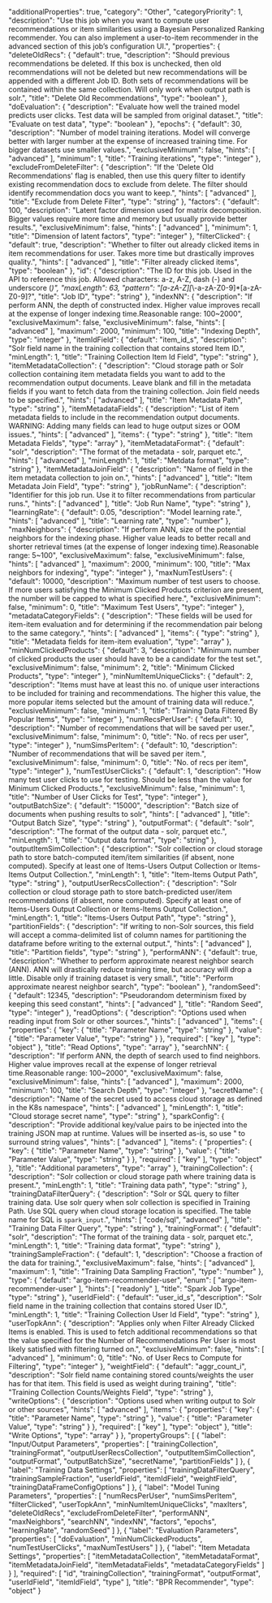  "additionalProperties": true,
  "category": "Other",
  "categoryPriority": 1,
  "description": "Use this job when you want to compute user recommendations or item similarities using a Bayesian Personalized Ranking recommender. You can also implement a user-to-item recommender in the advanced section of this job’s configuration UI.",
  "properties": {
    "deleteOldRecs": {
      "default": true,
      "description": "Should previous recommendations be deleted. If this box is unchecked, then old recommendations will not be deleted but new recommendations will be appended with a different Job ID. Both sets of recommendations will be contained within the same collection. Will only work when output path is solr.",
      "title": "Delete Old Recommendations",
      "type": "boolean"
    },
    "doEvaluation": {
      "description": "Evaluate how well the trained model predicts user clicks. Test data will be sampled from original dataset.",
      "title": "Evaluate on test data",
      "type": "boolean"
    },
    "epochs": {
      "default": 30,
      "description": "Number of model training iterations. Model will converge better with larger number at the expense of increased training time. For bigger datasets use smaller values.",
      "exclusiveMinimum": false,
      "hints": [
        "advanced"
      ],
      "minimum": 1,
      "title": "Training iterations",
      "type": "integer"
    },
    "excludeFromDeleteFilter": {
      "description": "If the 'Delete Old Recommendations' flag is enabled, then use this query filter to identify existing recommendation docs to exclude from delete. The filter should identify recommendation docs you want to keep.",
      "hints": [
        "advanced"
      ],
      "title": "Exclude from Delete Filter",
      "type": "string"
    },
    "factors": {
      "default": 100,
      "description": "Latent factor dimension used for matrix decomposition. Bigger values require more time and memory but usually provide better results.",
      "exclusiveMinimum": false,
      "hints": [
        "advanced"
      ],
      "minimum": 1,
      "title": "Dimension of latent factors",
      "type": "integer"
    },
    "filterClicked": {
      "default": true,
      "description": "Whether to filter out already clicked items in item recommendations for user. Takes more time but drastically improves quality.",
      "hints": [
        "advanced"
      ],
      "title": "Filter already clicked items",
      "type": "boolean"
    },
    "id": {
      "description": "The ID for this job. Used in the API to reference this job. Allowed characters: a-z, A-Z, dash (-) and underscore (_)",
      "maxLength": 63,
      "pattern": "[a-zA-Z][_\\-a-zA-Z0-9]*[a-zA-Z0-9]?",
      "title": "Job ID",
      "type": "string"
    },
    "indexNN": {
      "description": "If perform ANN, the depth of constructed index. Higher value improves recall at the expense of longer indexing time.Reasonable range: 100~2000",
      "exclusiveMaximum": false,
      "exclusiveMinimum": false,
      "hints": [
        "advanced"
      ],
      "maximum": 2000,
      "minimum": 100,
      "title": "Indexing Depth",
      "type": "integer"
    },
    "itemIdField": {
      "default": "item_id_s",
      "description": "Solr field name in the training collection that contains stored Item ID.",
      "minLength": 1,
      "title": "Training Collection Item Id Field",
      "type": "string"
    },
    "itemMetadataCollection": {
      "description": "Cloud storage path or Solr collection containing item metadata fields you want to add to the recommendation output documents. Leave blank and fill in the metadata fields if you want to fetch data from the training collection. Join field needs to be specified.",
      "hints": [
        "advanced"
      ],
      "title": "Item Metadata Path",
      "type": "string"
    },
    "itemMetadataFields": {
      "description": "List of item metadata fields to include in the recommendation output documents. WARNING: Adding many fields can lead to huge output sizes or OOM issues.",
      "hints": [
        "advanced"
      ],
      "items": {
        "type": "string"
      },
      "title": "Item Metadata Fields",
      "type": "array"
    },
    "itemMetadataFormat": {
      "default": "solr",
      "description": "The format of the metadata - solr, parquet etc.",
      "hints": [
        "advanced"
      ],
      "minLength": 1,
      "title": "Metdata format",
      "type": "string"
    },
    "itemMetadataJoinField": {
      "description": "Name of field in the item metadata collection to join on.",
      "hints": [
        "advanced"
      ],
      "title": "Item Metadata Join Field",
      "type": "string"
    },
    "jobRunName": {
      "description": "Identifier for this job run. Use it to filter recommendations from particular runs.",
      "hints": [
        "advanced"
      ],
      "title": "Job Run Name",
      "type": "string"
    },
    "learningRate": {
      "default": 0.05,
      "description": "Model learning rate.",
      "hints": [
        "advanced"
      ],
      "title": "Learning rate",
      "type": "number"
    },
    "maxNeighbors": {
      "description": "If perform ANN, size of the potential neighbors for the indexing phase. Higher value leads to better recall and shorter retrieval times (at the expense of longer indexing time).Reasonable range: 5~100",
      "exclusiveMaximum": false,
      "exclusiveMinimum": false,
      "hints": [
        "advanced"
      ],
      "maximum": 2000,
      "minimum": 100,
      "title": "Max neighbors for indexing",
      "type": "integer"
    },
    "maxNumTestUsers": {
      "default": 10000,
      "description": "Maximum number of test users to choose. If more users satisfying the Minimum Clicked Products criterion are present, the number will be capped to what is specified here.",
      "exclusiveMinimum": false,
      "minimum": 0,
      "title": "Maximum Test Users",
      "type": "integer"
    },
    "metadataCategoryFields": {
      "description": "These fields will be used for item-item evaluation and for determining if the recommendation pair belong to the same category.",
      "hints": [
        "advanced"
      ],
      "items": {
        "type": "string"
      },
      "title": "Metadata fields for item-item evaluation",
      "type": "array"
    },
    "minNumClickedProducts": {
      "default": 3,
      "description": "Minimum number of clicked products the user should have to be a candidate for the test set.",
      "exclusiveMinimum": false,
      "minimum": 2,
      "title": "Minimum Clicked Products",
      "type": "integer"
    },
    "minNumItemUniqueClicks": {
      "default": 2,
      "description": "Items must have at least this no. of unique user interactions to be included for training and recommendations. The higher this value, the more popular items selected but the amount of training data will reduce.",
      "exclusiveMinimum": false,
      "minimum": 1,
      "title": "Training Data Filtered By Popular Items",
      "type": "integer"
    },
    "numRecsPerUser": {
      "default": 10,
      "description": "Number of recommendations that will be saved per user.",
      "exclusiveMinimum": false,
      "minimum": 0,
      "title": "No. of recs per user",
      "type": "integer"
    },
    "numSimsPerItem": {
      "default": 10,
      "description": "Number of recommendations that will be saved per item.",
      "exclusiveMinimum": false,
      "minimum": 0,
      "title": "No. of recs per item",
      "type": "integer"
    },
    "numTestUserClicks": {
      "default": 1,
      "description": "How many test user clicks to use for testing. Should be less than the value for Minimum Clicked Products.",
      "exclusiveMinimum": false,
      "minimum": 1,
      "title": "Number of User Clicks for Test",
      "type": "integer"
    },
    "outputBatchSize": {
      "default": "15000",
      "description": "Batch size of documents when pushing results to solr",
      "hints": [
        "advanced"
      ],
      "title": "Output Batch Size",
      "type": "string"
    },
    "outputFormat": {
      "default": "solr",
      "description": "The format of the output data - solr, parquet etc.",
      "minLength": 1,
      "title": "Output data format",
      "type": "string"
    },
    "outputItemSimCollection": {
      "description": "Solr collection or cloud storage path to store batch-computed item/item similarities (if absent, none computed). Specify at least one of Items-Users Output Collection or Items-Items Output Collection.",
      "minLength": 1,
      "title": "Item-Items Output Path",
      "type": "string"
    },
    "outputUserRecsCollection": {
      "description": "Solr collection or cloud storage path to store batch-predicted user/item recommendations (if absent, none computed). Specify at least one of Items-Users Output Collection or Items-Items Output Collection.",
      "minLength": 1,
      "title": "Items-Users Output Path",
      "type": "string"
    },
    "partitionFields": {
      "description": "If writing to non-Solr sources, this field will accept a comma-delimited list of column names for partitioning the dataframe before writing to the external output.",
      "hints": [
        "advanced"
      ],
      "title": "Partition fields",
      "type": "string"
    },
    "performANN": {
      "default": true,
      "description": "Whether to perform approximate nearest neighbor search (ANN). ANN will drastically reduce training time, but accuracy will drop a little. Disable only if training dataset is very small.",
      "title": "Perform approximate nearest neighbor search",
      "type": "boolean"
    },
    "randomSeed": {
      "default": 12345,
      "description": "Pseudorandom determinism fixed by keeping this seed constant",
      "hints": [
        "advanced"
      ],
      "title": "Random Seed",
      "type": "integer"
    },
    "readOptions": {
      "description": "Options used when reading input from Solr or other sources.",
      "hints": [
        "advanced"
      ],
      "items": {
        "properties": {
          "key": {
            "title": "Parameter Name",
            "type": "string"
          },
          "value": {
            "title": "Parameter Value",
            "type": "string"
          }
        },
        "required": [
          "key"
        ],
        "type": "object"
      },
      "title": "Read Options",
      "type": "array"
    },
    "searchNN": {
      "description": "If perform ANN, the depth of search used to find neighbors. Higher value improves recall at the expense of longer retrieval time.Reasonable range: 100~2000",
      "exclusiveMaximum": false,
      "exclusiveMinimum": false,
      "hints": [
        "advanced"
      ],
      "maximum": 2000,
      "minimum": 100,
      "title": "Search Depth",
      "type": "integer"
    },
    "secretName": {
      "description": "Name of the secret used to access cloud storage as defined in the K8s namespace",
      "hints": [
        "advanced"
      ],
      "minLength": 1,
      "title": "Cloud storage secret name",
      "type": "string"
    },
    "sparkConfig": {
      "description": "Provide additional key/value pairs to be injected into the training JSON map at runtime. Values will be inserted as-is, so use \" to surround string values",
      "hints": [
        "advanced"
      ],
      "items": {
        "properties": {
          "key": {
            "title": "Parameter Name",
            "type": "string"
          },
          "value": {
            "title": "Parameter Value",
            "type": "string"
          }
        },
        "required": [
          "key"
        ],
        "type": "object"
      },
      "title": "Additional parameters",
      "type": "array"
    },
    "trainingCollection": {
      "description": "Solr collection or cloud storage path where training data is present.",
      "minLength": 1,
      "title": "Training data path",
      "type": "string"
    },
    "trainingDataFilterQuery": {
      "description": "Solr or SQL query to filter training data. Use solr query when solr collection is specified in Training Path. Use SQL query when cloud storage location is specified. The table name for SQL is `spark_input`.",
      "hints": [
        "code/sql",
        "advanced"
      ],
      "title": "Training Data Filter Query",
      "type": "string"
    },
    "trainingFormat": {
      "default": "solr",
      "description": "The format of the training data - solr, parquet etc.",
      "minLength": 1,
      "title": "Training data format",
      "type": "string"
    },
    "trainingSampleFraction": {
      "default": 1,
      "description": "Choose a fraction of the data for training.",
      "exclusiveMaximum": false,
      "hints": [
        "advanced"
      ],
      "maximum": 1,
      "title": "Training Data Sampling Fraction",
      "type": "number"
    },
    "type": {
      "default": "argo-item-recommender-user",
      "enum": [
        "argo-item-recommender-user"
      ],
      "hints": [
        "readonly"
      ],
      "title": "Spark Job Type",
      "type": "string"
    },
    "userIdField": {
      "default": "user_id_s",
      "description": "Solr field name in the training collection that contains stored User ID.",
      "minLength": 1,
      "title": "Training Collection User Id Field",
      "type": "string"
    },
    "userTopkAnn": {
      "description": "Applies only when Filter Already Clicked Items is enabled. This is used to fetch additional recommendations so that the value specified for the Number of Recommendations Per User is most likely satisfied with filtering turned on.",
      "exclusiveMinimum": false,
      "hints": [
        "advanced"
      ],
      "minimum": 0,
      "title": "No. of User Recs to Compute for Filtering",
      "type": "integer"
    },
    "weightField": {
      "default": "aggr_count_i",
      "description": "Solr field name containing stored counts/weights the user has for that item. This field is used as weight during training",
      "title": "Training Collection Counts/Weights Field",
      "type": "string"
    },
    "writeOptions": {
      "description": "Options used when writing output to Solr or other sources",
      "hints": [
        "advanced"
      ],
      "items": {
        "properties": {
          "key": {
            "title": "Parameter Name",
            "type": "string"
          },
          "value": {
            "title": "Parameter Value",
            "type": "string"
          }
        },
        "required": [
          "key"
        ],
        "type": "object"
      },
      "title": "Write Options",
      "type": "array"
    }
  },
  "propertyGroups": [
    {
      "label": "Input/Output Parameters",
      "properties": [
        "trainingCollection",
        "trainingFormat",
        "outputUserRecsCollection",
        "outputItemSimCollection",
        "outputFormat",
        "outputBatchSize",
        "secretName",
        "partitionFields"
      ]
    },
    {
      "label": "Training Data Settings",
      "properties": [
        "trainingDataFilterQuery",
        "trainingSampleFraction",
        "userIdField",
        "itemIdField",
        "weightField",
        "trainingDataFrameConfigOptions"
      ]
    },
    {
      "label": "Model Tuning Parameters",
      "properties": [
        "numRecsPerUser",
        "numSimsPerItem",
        "filterClicked",
        "userTopkAnn",
        "minNumItemUniqueClicks",
        "maxIters",
        "deleteOldRecs",
        "excludeFromDeleteFilter",
        "performANN",
        "maxNeighbors",
        "searchNN",
        "indexNN",
        "factors",
        "epochs",
        "learningRate",
        "randomSeed"
      ]
    },
    {
      "label": "Evaluation Parameters",
      "properties": [
        "doEvaluation",
        "minNumClickedProducts",
        "numTestUserClicks",
        "maxNumTestUsers"
      ]
    },
    {
      "label": "Item Metadata Settings",
      "properties": [
        "itemMetadataCollection",
        "itemMetadataFormat",
        "itemMetadataJoinField",
        "itemMetadataFields",
        "metadataCategoryFields"
      ]
    }
  ],
  "required": [
    "id",
    "trainingCollection",
    "trainingFormat",
    "outputFormat",
    "userIdField",
    "itemIdField",
    "type"
  ],
  "title": "BPR Recommender",
  "type": "object"
}
